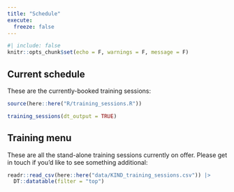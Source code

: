---
title: "Schedule"
execute: 
  freeze: false
---

```{r}
#| include: false
knitr::opts_chunk$set(echo = F, warnings = F, message = F)
```

## Current schedule

These are the currently-booked training sessions:

```{r}
source(here::here("R/training_sessions.R"))

training_sessions(dt_output = TRUE) 
```

## Training menu

These are all the stand-alone training sessions currently on offer. Please get in touch if you'd like to see something additional:

```{r}
readr::read_csv(here::here("data/KIND_training_sessions.csv")) |>
  DT::datatable(filter = "top")

```
